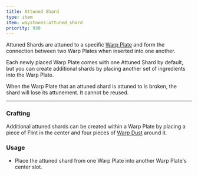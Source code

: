 ```yaml
---
title: Attuned Shard
type: item
item: waystones:attuned_shard
priority: 930
---
```



Attuned Shards are attuned to a specific [Warp Plate](warp_plate) and form the connection between two Warp Plates
when inserted into one another.

Each newly placed Warp Plate comes with one Attuned Shard by default, but you can create
additional shards by placing another set of ingredients into the Warp Plate.

When the Warp Plate that an attuned shard is attuned to is broken, the shard will lose its attunement. It cannot be reused.

---

### Crafting

Additional attuned shards can be created within a Warp Plate by placing a piece of Flint in the center and four pieces
of [Warp Dust](warp_dust) around it.

<InterfaceScreen name="Warp Plate Screen" screen={warpPlateImage.src}>
    <MinecraftItem item="waystones:warp_dust" class="left-[160px] top-[34px]" />
    <MinecraftItem item="waystones:warp_dust" class="left-[104px] top-[90px]" />
    <MinecraftItem item="minecraft:flint" class="left-[160px] top-[90px]" />
    <MinecraftItem item="waystones:warp_dust" class="left-[216px] top-[90px]" />
    <MinecraftItem item="waystones:warp_dust" class="left-[160px] top-[146px]" />
</InterfaceScreen>

### Usage

- Place the attuned shard from one Warp Plate into another Warp Plate's center slot.